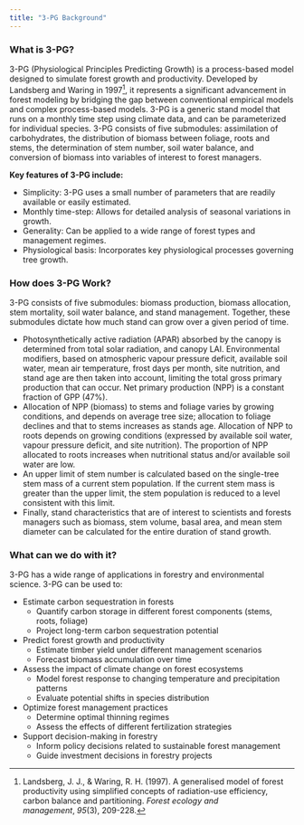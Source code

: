 ```yaml
---
title: "3-PG Background"
---
```


###  What is 3-PG?

3-PG (Physiological Principles Predicting Growth) is a process-based model designed to simulate forest growth and productivity. Developed by Landsberg and Waring in 1997[^1], it represents a significant advancement in forest modeling by bridging the gap between conventional empirical models and complex process-based models. 3-PG is a generic stand model that runs on a monthly time step using climate data, and can be parameterized for individual species. 3-PG consists of five submodules: assimilation of carbohydrates, the distribution of biomass between foliage, roots and stems, the determination of stem number, soil water balance, and conversion of biomass into variables of interest to forest managers.

[^1]: Landsberg, J. J., & Waring, R. H. (1997). A generalised model of forest productivity using simplified concepts of radiation-use efficiency, carbon balance and partitioning. *Forest ecology and management*, *95*(3), 209-228.

**Key features of 3-PG include:**

-   Simplicity: 3-PG uses a small number of parameters that are readily available or easily estimated.
-   Monthly time-step: Allows for detailed analysis of seasonal variations in growth.
-   Generality: Can be applied to a wide range of forest types and management regimes.
-   Physiological basis: Incorporates key physiological processes governing tree growth.

### How does 3-PG Work?

3-PG consists of five submodules: biomass production, biomass allocation, stem mortality, soil water balance, and stand management. Together, these submodules dictate how much stand can grow over a given period of time.

-   Photosynthetically active radiation (APAR) absorbed by the canopy is determined from total solar radiation, and canopy LAI. Environmental modifiers, based on atmospheric vapour pressure deficit, available soil water, mean air temperature, frost days per month, site nutrition, and stand age are then taken into account, limiting the total gross primary production that can occur. Net primary production (NPP) is a constant fraction of GPP (47%).
-   Allocation of NPP (biomass) to stems and foliage varies by growing conditions, and depends on average tree size; allocation to foliage declines and that to stems increases as stands age. Allocation of NPP to roots depends on growing conditions (expressed by available soil water, vapour pressure deficit, and site nutrition). The proportion of NPP allocated to roots increases when nutritional status and/or available soil water are low.
-   An upper limit of stem number is calculated based on the single-tree stem mass of a current stem population. If the current stem mass is greater than the upper limit, the stem population is reduced to a level consistent with this limit.
-   Finally, stand characteristics that are of interest to scientists and forests managers such as biomass, stem volume, basal area, and mean stem diameter can be calculated for the entire duration of stand growth.

### What can we do with it?

3-PG has a wide range of applications in forestry and environmental science. 3-PG can be used to:

-   Estimate carbon sequestration in forests
    -   Quantify carbon storage in different forest components (stems, roots, foliage)
    -   Project long-term carbon sequestration potential
-   Predict forest growth and productivity
    -   Estimate timber yield under different management scenarios
    -   Forecast biomass accumulation over time
-   Assess the impact of climate change on forest ecosystems
    -   Model forest response to changing temperature and precipitation patterns
    -   Evaluate potential shifts in species distribution
-   Optimize forest management practices
    -   Determine optimal thinning regimes
    -   Assess the effects of different fertilization strategies
-   Support decision-making in forestry
    -   Inform policy decisions related to sustainable forest management
    -   Guide investment decisions in forestry projects

